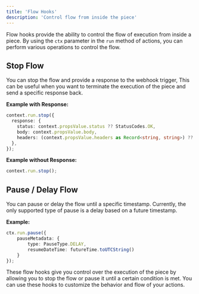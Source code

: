 ```yaml
---
title: 'Flow Hooks'
description: 'Control flow from inside the piece'
---
```


Flow hooks provide the ability to control the flow of execution from inside a piece. By using the `ctx` parameter in the `run` method of actions, you can perform various operations to control the flow.

## Stop Flow

You can stop the flow and provide a response to the webhook trigger, This can be useful when you want to terminate the execution of the piece and send a specific response back.

**Example with Response:**

```typescript
context.run.stop({
  response: {
    status: context.propsValue.status ?? StatusCodes.OK,
    body: context.propsValue.body,
    headers: (context.propsValue.headers as Record<string, string>) ?? {},
  },
});
```

**Example without Response:**

```typescript
context.run.stop();
```

## Pause / Delay Flow

You can pause or delay the flow until a specific timestamp. Currently, the only supported type of pause is a delay based on a future timestamp.

**Example:**

```typescript
ctx.run.pause({
    pauseMetadata: {
        type: PauseType.DELAY,
        resumeDateTime: futureTime.toUTCString()
    }
});
```

These flow hooks give you control over the execution of the piece by allowing you to stop the flow or pause it until a certain condition is met. You can use these hooks to customize the behavior and flow of your actions.